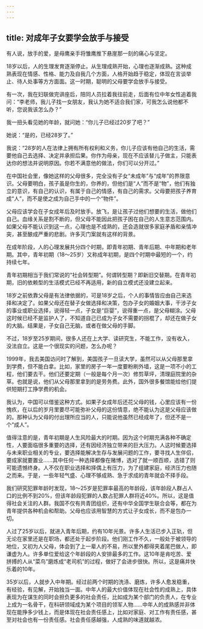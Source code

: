 ```yaml
---
---
---
```

title: 对成年子女要学会放手与接受
---




有人说，放手的爱，是母鹰亲手将雏鹰推下悬崖那一刻的痛心与坚定。

18岁以后，人的生理发育逐渐停止。从生理成熟开始，心理也逐渐成熟。这种成熟表现在情感、性格、能力及自我几个方面，人格开始趋于稳定，体现在言谈举止、待人处事等方方面面。这一时期，聪明的父母要学会放手与接受。

有一次，我在妇联做完讲座后，陪同人员拉着我往前走，后面有位中年女性追着我问：“李老师，我儿子找一女朋友，我认为她不适合我们家，可我怎么说他都不听，您说我该怎么办？”

我一扭头看见她的年龄，就问她：“你儿子已经过20岁了吧？”

她说：“是的，已经28岁了。”

我说：“28岁的人在法律上拥有所有权利和义务，你儿子应该有他自己的生活，需要他自己去选择、决定并承担后果。你作为母亲，现在不应该替儿子做主，只能表达你的想法并说明原因。你若不满意他的做法，你们可以分开过。”

在中国社会里，像她这样的父母很多，完全没有子女“未成年”与“成年”的界限意识。父母要明白，孩子虽是你生的，你养的，但他们是“人”而不是“物”，他们有独立的意识，有自己的认识，有属于自己的情感，有自己的需求。父母要把孩子养育成“人”，而不是使之成为自己手中的一个“物件”。

父母应该学会在子女成年后及时放手。放飞，是让孩子过他们想要的生活，做他们自己。血缘关系是割不断的，但父母不能因此把孩子困在自己的人生意志范围内。如果父母不能认识到这一点，心理也是不成熟的，还会造就很多家庭矛盾和亲情冲突，甚至酿成严重的悲剧。许多灭门案就有这样的背景。

在成年阶段，人的心理发展共分四个时期，即青年初期、青年后期、中年期和老年期。其中，青年初期（18～25岁）又称成年初期，是四个时期中最短的一个，约持续七年。

青年初期相当于我们常说的“社会转型期”。何谓转型期？即新旧交替期。在青年初期，旧的依赖型的生活模式已经不再适用，新的自立模式还没建立起来。

18岁之前依靠父母是有法律依据的，可是18岁之后，个人的事情皆应由自己来选择和决定了。如果父母还在替子女做选择和决策，包办子女的婚姻大事，干涉子女的事业或职业选择，说得轻一点，子女是“巨婴”，说得重一点，是父母糊涂。父母这时候已经不是监护人了，不知道自己已成为子女不需要的拐棍了，却还在做子女的大脑。结果是，子女自己无脑，或者在做父母的手脚。

不过，18岁至25岁期间，很多人还在上大学、读研究生，不能工作，没有收入，没法自立。这是一个很现实的问题，怎么办呢？

1999年，我去美国访问时了解到，美国孩子一旦读大学，虽然可以从父母那里拿到学费，但不能白拿。比如，家里的房子一年一度要粉刷外墙，这是一项不小的工程，他们要去干。他们还要定期（一般是每个月一次）修剪草坪，清理庭院里的杂草。也就是说，他们从父母那里拿到的是劳务费。此外，国外很多餐馆能给他们提供短期打工挣学费的机会。

我认为，中国可以借鉴这种方式。如果子女成年后还花父母的钱，心里应该有一份愧疚，在以后的岁月里要尽可能弥补父母的这份情意，绝不能认为这是父母应该做的。那种认为父母的付出理所应当的人，只能说他虽然已经成年了，但还不是一个“成人”。

值得注意的是，青年初期是人生风险最大的时期。因为这个时期充满各种不确定性，人要面临很多重要的选择，还有因经济独立带来的巨大压力。人这时候要选择与未来职业相关的专业，要选择能解决生存与发展问题的工作，要寻找人生伴侣，要成家就要置业……其中任何一种选择都像在赌博，选对了就一顺百顺，选错了则可能遗憾终身。人不仅在职业选择和择偶上有压力，为了组建家庭，经济压力也随之而来。于是，一些年轻气盛、心理不够成熟、急于求成的青年就会不择手段。

我们研究犯罪年龄时发现，18～25岁是犯罪率最高的年龄段，该年龄段人群占人口的比例不到20%，但该年龄段犯罪的人数占犯罪人群将近40%。所以，这是值得社会关注的人群。我国不仅有共青团组织，还有中华全国学生联合会等，都在为青年提供各种机会和帮助。父母也应该用智慧的方式让子女成长，而不是包办一切。

人过了25岁以后，就进入青年后期，约有10年光景。许多人生活已步入正轨，但无论在家里还是在职场，都还处于起步阶段。他们刚工作不久，一般处于被领导的地位，又初为人父母，体会到了上一辈人的不易，所以里外都得夹着尾巴做人，即谦虚为人。许多单位爱给这个年龄段的人安排最多的工作。这10年是肯吃苦、爱拼搏的人从“菜鸟”磨炼成“老司机”的过程，做好了会进步很快。所以，这是痛并快乐着的10年。

35岁以后，人就步入中年期。经过前两个时期的洗涤、磨炼，许多人愈发稳重，有经验，有见解，开始独当一面。中年人的最大价值体现在社会性的成熟上，具体表现为在谋生的同时会担负更多的社会责任，比如成为某个部门的负责人，在专业上成为一名骨干，在科研领域成为某个项目的领军人物……中年人的成熟感并非体现在能挣多少钱上，而是体现在社会责任感上，比如对家庭、对工作有责任感，甚至对社会也有一份责任感。社会责任感越强，人成熟的味道就越浓。